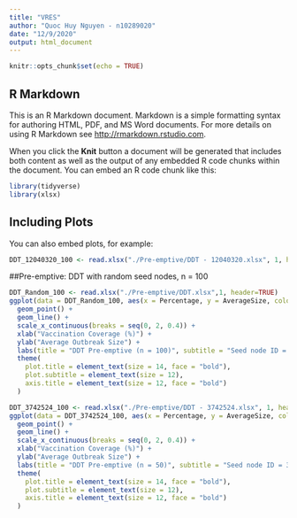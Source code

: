 ```yaml
---
title: "VRES"
author: "Quoc Huy Nguyen - n10289020"
date: "12/9/2020"
output: html_document
---
```


```r
knitr::opts_chunk$set(echo = TRUE)
```

## R Markdown

This is an R Markdown document. Markdown is a simple formatting syntax for authoring HTML, PDF, and MS Word documents. For more details on using R Markdown see <http://rmarkdown.rstudio.com>.

When you click the **Knit** button a document will be generated that includes both content as well as the output of any embedded R code chunks within the document. You can embed an R code chunk like this:

```r
library(tidyverse)
library(xlsx)
```

## Including Plots

You can also embed plots, for example:

```r



DDT_12040320_100 <- read.xlsx("./Pre-emptive/DDT - 12040320.xlsx", 1, header = TRUE)
```

##Pre-emptive: DDT with random seed nodes, n = 100
```r
DDT_Random_100 <- read.xlsx("./Pre-emptive/DDT.xlsx",1, header=TRUE)
ggplot(data = DDT_Random_100, aes(x = Percentage, y = AverageSize, color=Strategy, group=Strategy)) + 
  geom_point() +
  geom_line() +
  scale_x_continuous(breaks = seq(0, 2, 0.4)) +
  xlab("Vaccination Coverage (%)") +
  ylab("Average Outbreak Size") +
  labs(title = "DDT Pre-emptive (n = 100)", subtitle = "Seed node ID = Random") +
  theme(
    plot.title = element_text(size = 14, face = "bold"),
    plot.subtitle = element_text(size = 12),
    axis.title = element_text(size = 12, face = "bold")
  )
```
```r
DDT_3742524_100 <- read.xlsx("./Pre-emptive/DDT - 3742524.xlsx", 1, header=TRUE)
ggplot(data = DDT_3742524_100, aes(x = Percentage, y = AverageSize, color=Strategy, group=Strategy)) + 
  geom_point() +
  geom_line() +
  scale_x_continuous(breaks = seq(0, 2, 0.4)) +
  xlab("Vaccination Coverage (%)") +
  ylab("Average Outbreak Size") +
  labs(title = "DDT Pre-emptive (n = 50)", subtitle = "Seed node ID = 3742524") +
  theme(
    plot.title = element_text(size = 14, face = "bold"),
    plot.subtitle = element_text(size = 12),
    axis.title = element_text(size = 12, face = "bold")
  )
```

